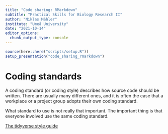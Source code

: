 ```yaml
---
title: "Code sharing: RMarkdown"
subtitle: "Practical Skills for Biology Research II"
author: "Niklas Mähler"
institute: "Umeå University"
date: "2021-10-14"
editor_options:
  chunk_output_type: console
---
```


```r
source(here::here("scripts/setup.R"))
setup_presentation("code_sharing_rmarkdown")
```

# Coding standards

A coding standard (or coding style) describes how source code should be written.
There are usually many different ones, and it is often the case that a workplace or a project group adopts their own coding standard.

What standard to use is not really that important.
The important thing is that everyone involved use the same coding standard.

[The tidyverse style guide](http://adv-r.had.co.nz/Style.html)
